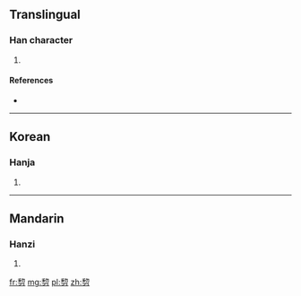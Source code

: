 ==Translingual==

===Han character===
{{Han char|rn=18|rad=刀|as=08|sn=10|four=|canj=竹竹尸竹 (HHSH)}}

# {{defn|Han|sort=刀08}}

====References====
* {{Han ref|kx=0140.320|dkj=02028|dj=0320.060|hdz=10343.020|uh=5253|ud=21075}}

----

==Korean==

===Hanja===
{{ko-hanja|hangeul=리|rv=ri|mr=ri}}

# {{defn|Korean|sort=刀08}}

----

==Mandarin==

===Hanzi===
{{cmn-hanzi|pin=[[lí]] ([[li2]])|wg=li<sup>2</sup>}}

# {{defn|Mandarin|sort=刀08}}

[[fr:剓]]
[[mg:剓]]
[[pl:剓]]
[[zh:剓]]